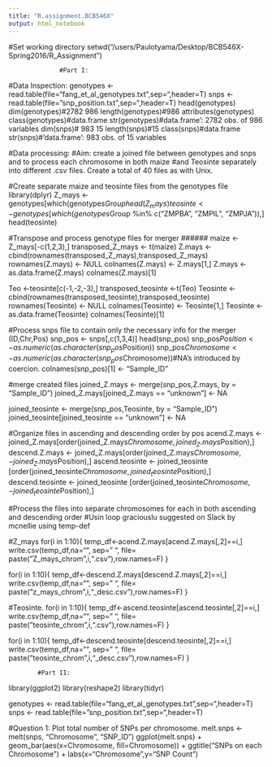 ---
title: "R.assignment.BCB546X"
output: html_notebook
---

#Set working directory
setwd("/users/Paulotyama/Desktop/BCB546X-Spring2016/R_Assignment")
                      
                  #Part I:
#Data Inspection:
genotypes <- read.table(file="fang_et_al_genotypes.txt",sep="\t",header=T)
snps <- read.table(file="snp_position.txt",sep="\t",header=T)
head(genotypes)
dim(genotypes)#2782  986
length(genotypes)#986
attributes(genotypes)
class(genotypes)#data.frame
str(genotypes)#data.frame':	2782 obs. of  986 variables
dim(snps)# 983  15
length(snps)#15
class(snps)#data.frame
str(snps)#'data.frame':	983 obs. of  15 variables

#Data processing:
#Aim: create a joined file between genotypes and snps and to process each chromosome in both maize
  #and Teosinte separately into different .csv files. Create a total of 40 files as with Unix.

#Create separate maize and teosinte files from the genotypes file
library(dplyr)
Z_mays <- genotypes[which(genotypes$Group %in% c("ZMMIL", "ZMMMR", "ZMMLR")),]
head (Z_mays)
teosinte <- genotypes[which(genotypes$Group %in% c("ZMPBA", "ZMPIL", "ZMPJA")),]
head(teosinte)

#Transpose and process genotype files for merger
######
maize <- Z_mays[-c(1,2,3),]
transposed_Z_mays <- t(maize)
Z.mays <- cbind(rownames(transposed_Z_mays),transposed_Z_mays)
rownames(Z.mays) <- NULL
colnames(Z.mays) <- Z.mays[1,]
Z.mays <- as.data.frame(Z.mays)
colnames(Z.mays)[1] 


Teo <-teosinte[c(-1,-2,-3),]
transposed_teosinte <-t(Teo)
Teosinte <- cbind(rownames(transposed_teosinte),transposed_teosinte)
rownames(Teosinte) <- NULL
colnames(Teosinte) <- Teosinte[1,]
Teosinte <- as.data.frame(Teosinte)
colnames(Teosinte)[1]


#Process snps file to contain only the necessary info for the merger (ID,Chr,Pos)
snp_pos <- snps[,c(1,3,4)]
head(snp_pos)
snp_pos$Position <- as.numeric(as.character(snp_pos$Position))
snp_pos$Chromosome <- as.numeric(as.character(snp_pos$Chromosome))#NA's introduced by coercion.
colnames(snp_pos)[1] <- "Sample_ID"

#merge created files
joined_Z.mays <- merge(snp_pos,Z.mays, by = "Sample_ID")
joined_Z.mays[joined_Z.mays == "unknown"] <- NA

joined_teosinte <- merge(snp_pos,Teosinte, by = "Sample_ID")
joined_teosinte[joined_teosinte == "unknown"] <- NA

#Organize files in ascending and descending order by pos
acend.Z.mays <- joined_Z.mays[order(joined_Z.mays$Chromosome, joined_Z.mays$Position),]
descend.Z.mays <- joined_Z.mays[order(joined_Z.mays$Chromosome, -joined_Z.mays$Position),]
ascend.teosinte <- joined_teosinte [order(joined_teosinte$Chromosome, joined_teosinte$Position),]
descend.teosinte <- joined_teosinte [order(joined_teosinte$Chromosome, -joined_teosinte$Position),]

#Process the files into separate chromosomes for each in both ascending and descending order
#Usin loop graciouslu suggested on Slack by mcnellie using temp-def 

#Z_mays
for(i in 1:10){
temp_df<-acend.Z.mays[acend.Z.mays[,2]==i,]
write.csv(temp_df,na="", sep=" ", file= paste("Z_mays_chrom",i,".csv"),row.names=F)
}

for(i in 1:10){
temp_df<-descend.Z.mays[descend.Z.mays[,2]==i,]
write.csv(temp_df,na="", sep=" ", file= paste("z_mays_chrom",i,"_desc.csv"),row.names=F)
}

#Teosinte.
for(i in 1:10){
  temp_df<-ascend.teosinte[ascend.teosinte[,2]==i,]
  write.csv(temp_df,na="", sep=" ", file= paste("teosinte_chrom",i,".csv"),row.names=F)
}

for(i in 1:10){
  temp_df<-descend.teosinte[descend.teosinte[,2]==i,]
  write.csv(temp_df,na="", sep=" ", file= paste("teosinte_chrom",i,"_desc.csv"),row.names=F)
}

            #Part II:
library(ggplot2)
library(reshape2)
library(tidyr)

genotypes <- read.table(file="fang_et_al_genotypes.txt",sep="\t",header=T)
snps <- read.table(file="snp_position.txt",sep="\t",header=T)

#Question 1: Plot total number of SNPs per chromosome.
melt.snps <- melt(snps, "Chromosome", "SNP_ID")
ggplot(melt.snps) + geom_bar(aes(x=Chromosome, fill=Chromosome)) + ggtitle("SNPs on each Chromosome") + labs(x="Chromosome",y="SNP Count")





